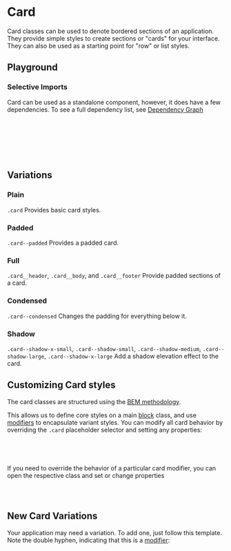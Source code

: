 

<Meta of={CardStories} />

# Card

<div
  dangerouslySetInnerHTML={{
    __html: createSourceCodeLink({ link: 'components/card.scss' }).outerHTML,
  }}
></div>

Card classes can be used to denote bordered sections of an application. They provide simple styles to create sections or "cards" for your interface. They can also be used as a starting point for "row" or list styles.

## Playground

<Canvas of={CardStories.Plain} />
<Controls of={CardStories.Plain} />

### Selective Imports

Card can be used as a standalone component, however, it does have a few dependencies. To see a full dependency list, see [Dependency Graph](?path=/docs/overview-selective-imports--docs#dependencies)

```css
// Depends on
@import '@rolemodel/optics/dist/scss/core/tokens';
@import '@rolemodel/optics/dist/scss/core/base';

// Component
@import '@rolemodel/optics/dist/scss/components/card';
```

## Variations

### Plain

`.card` Provides basic card styles.

<Canvas of={CardStories.Plain} />

### Padded

`.card--padded` Provides a padded card.

<Canvas of={CardStories.Padded} />

### Full

`.card__header`, `.card__body`, and `.card__footer` Provide padded sections of a card.

<Canvas of={CardStories.Full} />

### Condensed

`.card--condensed` Changes the padding for everything below it.

<Canvas of={CardStories.Condensed} />

### Shadow

`.card--shadow-x-small`, `.card--shadow-small`, `.card--shadow-medium`, `.card--shadow-large`, `.card--shadow-x-large` Add a shadow elevation effect to the card.

<Canvas of={CardStories.Shadow} />

## Customizing Card styles

<div
  dangerouslySetInnerHTML={{
    __html: createAlert({
      title: 'Important!',
      description: 'These patterns represent how to customize the style of the card for your project.',
    }).outerHTML,
  }}
></div>

The card classes are structured using the [BEM methodology](https://getbem.com/naming).

This allows us to define core styles on a main [block](https://getbem.com/naming/#block) class, and use [modifiers](https://getbem.com/naming/#modifier) to encapsulate variant styles. You can modify all card behavior by overriding the `.card` placeholder selector and setting any properties:

```css
.card {
  font-size: var(--op-font-2x-large);
}
```

If you need to override the behavior of a particular card modifier, you can open the respective class and set or change properties

```css
.card--modifier {
}
```

## New Card Variations

<div
  dangerouslySetInnerHTML={{
    __html: createAlert({
      title: 'Important!',
      description: 'These patterns represent how to create new variations of the card for your project.',
    }).outerHTML,
  }}
></div>

Your application may need a variation. To add one, just follow this template. Note the double hyphen, indicating that this is a [modifier](https://getbem.com/naming/#modifier):

```css
.card--{name} {
  background-color:
  color:
}
```

```css
.card--purple {
  border-radius: var(--op-radius-large);
  font-size: var(--op-font-2x-large);

  .card__header {
    background-color: purple;
    color: white;
  }
}
```
